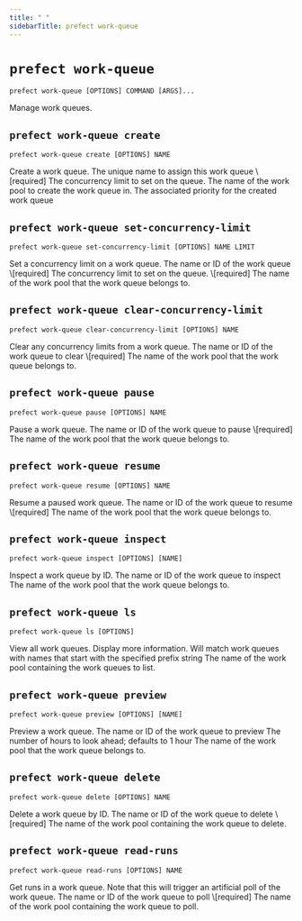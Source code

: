 ```yaml
---
title: " "
sidebarTitle: prefect work-queue
---
```


# `prefect work-queue`



```command
prefect work-queue [OPTIONS] COMMAND [ARGS]...
```



<Info>
Manage work queues.
</Info>








## `prefect work-queue create`



```command
prefect work-queue create [OPTIONS] NAME
```



<Info>
Create a work queue.
</Info>






<AccordionGroup>


<Accordion title="Arguments" defaultOpen>
<ResponseField name="NAME" type="string" required>
    The unique name to assign this work queue  \[required]
</ResponseField>
</Accordion>



<Accordion title="Options" defaultOpen>

<ResponseField name="-l">
    The concurrency limit to set on the queue.
</ResponseField>

<ResponseField name="-p">
    The name of the work pool to create the work queue in.
</ResponseField>

<ResponseField name="-q">
    The associated priority for the created work queue
</ResponseField>

</Accordion>

</AccordionGroup>



## `prefect work-queue set-concurrency-limit`



```command
prefect work-queue set-concurrency-limit [OPTIONS] NAME LIMIT
```



<Info>
Set a concurrency limit on a work queue.
</Info>






<AccordionGroup>


<Accordion title="Arguments" defaultOpen>
<ResponseField name="NAME" type="string" required>
    The name or ID of the work queue  \[required]
</ResponseField>
<ResponseField name="LIMIT" type="string" required>
    The concurrency limit to set on the queue.  \[required]
</ResponseField>
</Accordion>



<Accordion title="Options" defaultOpen>

<ResponseField name="-p">
    The name of the work pool that the work queue belongs to.
</ResponseField>

</Accordion>

</AccordionGroup>



## `prefect work-queue clear-concurrency-limit`



```command
prefect work-queue clear-concurrency-limit [OPTIONS] NAME
```



<Info>
Clear any concurrency limits from a work queue.
</Info>






<AccordionGroup>


<Accordion title="Arguments" defaultOpen>
<ResponseField name="NAME" type="string" required>
    The name or ID of the work queue to clear  \[required]
</ResponseField>
</Accordion>



<Accordion title="Options" defaultOpen>

<ResponseField name="-p">
    The name of the work pool that the work queue belongs to.
</ResponseField>

</Accordion>

</AccordionGroup>



## `prefect work-queue pause`



```command
prefect work-queue pause [OPTIONS] NAME
```



<Info>
Pause a work queue.
</Info>






<AccordionGroup>


<Accordion title="Arguments" defaultOpen>
<ResponseField name="NAME" type="string" required>
    The name or ID of the work queue to pause  \[required]
</ResponseField>
</Accordion>



<Accordion title="Options" defaultOpen>

<ResponseField name="-p">
    The name of the work pool that the work queue belongs to.
</ResponseField>

</Accordion>

</AccordionGroup>



## `prefect work-queue resume`



```command
prefect work-queue resume [OPTIONS] NAME
```



<Info>
Resume a paused work queue.
</Info>






<AccordionGroup>


<Accordion title="Arguments" defaultOpen>
<ResponseField name="NAME" type="string" required>
    The name or ID of the work queue to resume  \[required]
</ResponseField>
</Accordion>



<Accordion title="Options" defaultOpen>

<ResponseField name="-p">
    The name of the work pool that the work queue belongs to.
</ResponseField>

</Accordion>

</AccordionGroup>



## `prefect work-queue inspect`



```command
prefect work-queue inspect [OPTIONS] [NAME]
```



<Info>
Inspect a work queue by ID.
</Info>






<AccordionGroup>


<Accordion title="Arguments" defaultOpen>
<ResponseField name="NAME" type="string">
    The name or ID of the work queue to inspect
</ResponseField>
</Accordion>



<Accordion title="Options" defaultOpen>

<ResponseField name="-p">
    The name of the work pool that the work queue belongs to.
</ResponseField>

</Accordion>

</AccordionGroup>



## `prefect work-queue ls`



```command
prefect work-queue ls [OPTIONS]
```



<Info>
View all work queues.
</Info>






<AccordionGroup>




<Accordion title="Options" defaultOpen>

<ResponseField name="--verbose">
    Display more information.
</ResponseField>

<ResponseField name="--match">
    Will match work queues with names that start with the specified prefix string
</ResponseField>

<ResponseField name="-p">
    The name of the work pool containing the work queues to list.
</ResponseField>

</Accordion>

</AccordionGroup>



## `prefect work-queue preview`



```command
prefect work-queue preview [OPTIONS] [NAME]
```



<Info>
Preview a work queue.
</Info>






<AccordionGroup>


<Accordion title="Arguments" defaultOpen>
<ResponseField name="NAME" type="string">
    The name or ID of the work queue to preview
</ResponseField>
</Accordion>



<Accordion title="Options" defaultOpen>

<ResponseField name="-h">
    The number of hours to look ahead; defaults to 1 hour
</ResponseField>

<ResponseField name="-p">
    The name of the work pool that the work queue belongs to.
</ResponseField>

</Accordion>

</AccordionGroup>



## `prefect work-queue delete`



```command
prefect work-queue delete [OPTIONS] NAME
```



<Info>
Delete a work queue by ID.
</Info>






<AccordionGroup>


<Accordion title="Arguments" defaultOpen>
<ResponseField name="NAME" type="string" required>
    The name or ID of the work queue to delete  \[required]
</ResponseField>
</Accordion>



<Accordion title="Options" defaultOpen>

<ResponseField name="-p">
    The name of the work pool containing the work queue to delete.
</ResponseField>

</Accordion>

</AccordionGroup>



## `prefect work-queue read-runs`



```command
prefect work-queue read-runs [OPTIONS] NAME
```



<Info>
Get runs in a work queue. Note that this will trigger an artificial poll of
the work queue.
</Info>






<AccordionGroup>


<Accordion title="Arguments" defaultOpen>
<ResponseField name="NAME" type="string" required>
    The name or ID of the work queue to poll  \[required]
</ResponseField>
</Accordion>



<Accordion title="Options" defaultOpen>

<ResponseField name="-p">
    The name of the work pool containing the work queue to poll.
</ResponseField>

</Accordion>

</AccordionGroup>
